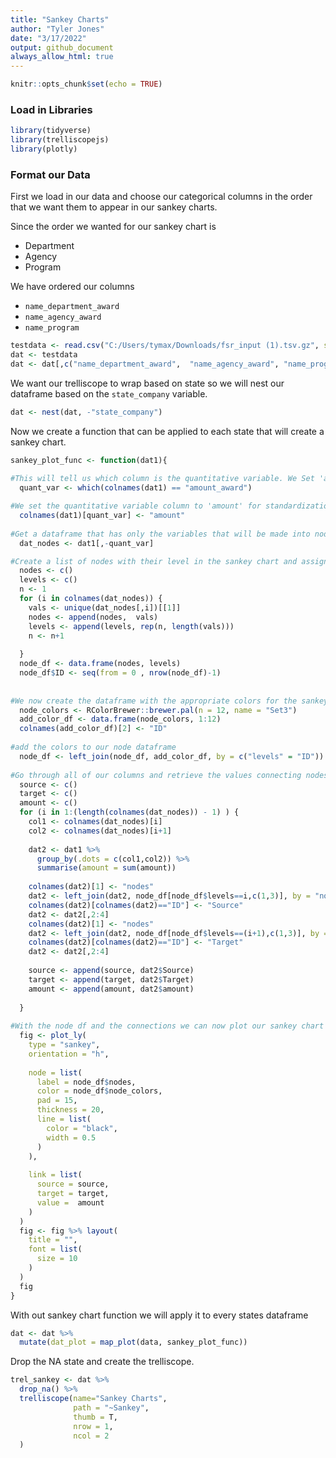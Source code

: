 ---
title: "Sankey Charts"
author: "Tyler Jones"
date: "3/17/2022"
output: github_document
always_allow_html: true
---

```{r setup, include=FALSE}
knitr::opts_chunk$set(echo = TRUE)
```

### Load in Libraries

```{r message=FALSE, warning=FALSE}
library(tidyverse)
library(trelliscopejs)
library(plotly)
```


### Format our Data

First we load in our data and choose our categorical columns in the order that we want them to appear in our sankey charts.

Since the order we wanted for our sankey chart is 

* Department
* Agency
* Program

We have ordered our columns

* `name_department_award`
* `name_agency_award`
* `name_program`


```{r message=FALSE, warning=FALSE}
testdata <- read.csv("C:/Users/tymax/Downloads/fsr_input (1).tsv.gz", sep = ',', header = TRUE)
dat <- testdata
dat <- dat[,c("name_department_award",  "name_agency_award", "name_program","amount_award", "state_company")]

```

We want our trelliscope to wrap based on state so we will nest our dataframe based on the `state_company` variable.

```{r message=FALSE, warning=FALSE}
dat <- nest(dat, -"state_company")
```

Now we create a function that can be applied to each state that will create a sankey chart.

```{r message=FALSE, warning=FALSE}
sankey_plot_func <- function(dat1){
  
#This will tell us which column is the quantitative variable. We Set 'amount_award' as the qunatitative variable in the dataframe and retrieve the column number
  quant_var <- which(colnames(dat1) == "amount_award")

#We set the quantitative variable column to 'amount' for standardization 
  colnames(dat1)[quant_var] <- "amount"
  
#Get a dataframe that has only the variables that will be made into nodes in the sankey chart
  dat_nodes <- dat1[,-quant_var]

#Create a list of nodes with their level in the sankey chart and assign them an ID
  nodes <- c()
  levels <- c()
  n <- 1
  for (i in colnames(dat_nodes)) {
    vals <- unique(dat_nodes[,i])[[1]]
    nodes <- append(nodes,  vals)
    levels <- append(levels, rep(n, length(vals)))
    n <- n+1
    
  }
  node_df <- data.frame(nodes, levels)
  node_df$ID <- seq(from = 0 , nrow(node_df)-1)
  
  
#We now create the dataframe with the appropriate colors for the sankey nodes
  node_colors <- RColorBrewer::brewer.pal(n = 12, name = "Set3")
  add_color_df <- data.frame(node_colors, 1:12)
  colnames(add_color_df)[2] <- "ID"
  
#add the colors to our node dataframe
  node_df <- left_join(node_df, add_color_df, by = c("levels" = "ID"))
  
#Go through all of our columns and retrieve the values connecting nodes
  source <- c()
  target <- c()
  amount <- c()
  for (i in 1:(length(colnames(dat_nodes)) - 1) ) {
    col1 <- colnames(dat_nodes)[i]
    col2 <- colnames(dat_nodes)[i+1]
    
    dat2 <- dat1 %>% 
      group_by(.dots = c(col1,col2)) %>% 
      summarise(amount = sum(amount))
    
    colnames(dat2)[1] <- "nodes"
    dat2 <- left_join(dat2, node_df[node_df$levels==i,c(1,3)], by = "nodes")
    colnames(dat2)[colnames(dat2)=="ID"] <- "Source"
    dat2 <- dat2[,2:4]
    colnames(dat2)[1] <- "nodes"
    dat2 <- left_join(dat2, node_df[node_df$levels==(i+1),c(1,3)], by = "nodes")
    colnames(dat2)[colnames(dat2)=="ID"] <- "Target"
    dat2 <- dat2[,2:4]
    
    source <- append(source, dat2$Source)
    target <- append(target, dat2$Target)
    amount <- append(amount, dat2$amount)
    
  }
  
#With the node df and the connections we can now plot our sankey chart
  fig <- plot_ly(
    type = "sankey",
    orientation = "h",
    
    node = list(
      label = node_df$nodes,
      color = node_df$node_colors,
      pad = 15,
      thickness = 20,
      line = list(
        color = "black",
        width = 0.5
      )
    ),
    
    link = list(
      source = source,
      target = target,
      value =  amount
    )
  )
  fig <- fig %>% layout(
    title = "",
    font = list(
      size = 10
    )
  )
  fig
}
```


With out sankey chart function we will apply it to every states dataframe

```{r message=FALSE, warning=FALSE}
dat <- dat %>% 
  mutate(dat_plot = map_plot(data, sankey_plot_func))
```

Drop the NA state and create the trelliscope.

```{r message=FALSE, warning=FALSE}
trel_sankey <- dat %>% 
  drop_na() %>% 
  trelliscope(name="Sankey Charts",
              path = "~Sankey",
              thumb = T,
              nrow = 1, 
              ncol = 2
  )
```



